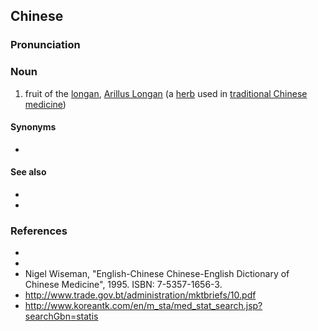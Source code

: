 {{also|龙眼肉}}
==Chinese==
{{zh-forms|s=龙眼肉|type=21}}

===Pronunciation===
{{zh-pron
|m=lóngyǎnròu
|c=lung4 ngaan5 juk6
|cat=n
}}

===Noun===
{{zh-noun}}

# fruit of the [[longan]], [[Arillus Longan]] (a [[herb]] used in [[traditional Chinese medicine]])

====Synonyms====
* {{zh-l|桂圓肉}}

====See also====
* {{zh-l|補益藥}}
* {{zh-l|藥材}}

===References===
* {{pedialite|桂圆肉|lang=zh}}
* {{pedialite|lang=zh}}
* Nigel Wiseman, "English-Chinese Chinese-English Dictionary of Chinese Medicine", 1995. ISBN: 7-5357-1656-3.
* http://www.trade.gov.bt/administration/mktbriefs/10.pdf
* http://www.koreantk.com/en/m_sta/med_stat_search.jsp?searchGbn=statis